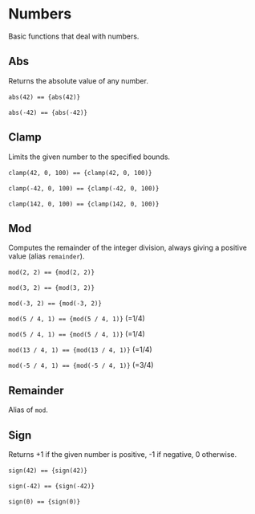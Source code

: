 

<Meta title="Utils/Math/Numbers" />

# Numbers

Basic functions that deal with numbers.

## Abs

Returns the absolute value of any number.

<code>abs(42) == {abs(42)}</code>&nbsp;

<code>abs(-42) == {abs(-42)}</code>&nbsp;

## Clamp

Limits the given number to the specified bounds.

<code>clamp(42, 0, 100) == {clamp(42, 0, 100)}</code>&nbsp;

<code>clamp(-42, 0, 100) == {clamp(-42, 0, 100)}</code>&nbsp;

<code>clamp(142, 0, 100) == {clamp(142, 0, 100)}</code>&nbsp;

## Mod

Computes the remainder of the integer division, always giving a positive value (alias `remainder`).

<code>mod(2, 2) == {mod(2, 2)}</code>&nbsp;

<code>mod(3, 2) == {mod(3, 2)}</code>&nbsp;

<code>mod(-3, 2) == {mod(-3, 2)}</code>&nbsp;

<code>mod(5 / 4, 1) == {mod(5 / 4, 1)}</code> (=1/4)&nbsp;

<code>mod(5 / 4, 1) == {mod(5 / 4, 1)}</code> (=1/4)&nbsp;

<code>mod(13 / 4, 1) == {mod(13 / 4, 1)}</code> (=1/4)&nbsp;

<code>mod(-5 / 4, 1) == {mod(-5 / 4, 1)}</code> (=3/4)&nbsp;

## Remainder

Alias of `mod`.

## Sign

Returns +1 if the given number is positive, -1 if negative, 0 otherwise.

<code>sign(42) == {sign(42)}</code>&nbsp;

<code>sign(-42) == {sign(-42)}</code>&nbsp;

<code>sign(0) == {sign(0)}</code>&nbsp;

